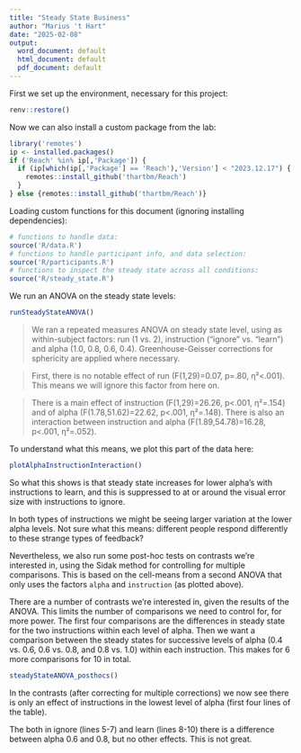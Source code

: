 ```yaml
---
title: "Steady State Business"
author: "Marius 't Hart"
date: "2025-02-08"
output:
  word_document: default
  html_document: default
  pdf_document: default
---
```


First we set up the environment, necessary for this project:

```r
renv::restore()
```

Now we can also install a custom package from the lab:

```r
library('remotes')
ip <- installed.packages()
if ('Reach' %in% ip[,'Package']) {
  if (ip[which(ip[,'Package'] == 'Reach'),'Version'] < "2023.12.17") {
    remotes::install_github('thartbm/Reach')
  }
} else {remotes::install_github('thartbm/Reach')}
```

Loading custom functions for this document (ignoring installing dependencies):

```r
# functions to handle data:
source('R/data.R')
# functions to handle participant info, and data selection:
source('R/participants.R')
# functions to inspect the steady state across all conditions:
source('R/steady_state.R')
```

We run an ANOVA on the steady state levels:

```r
runSteadyStateANOVA()
```

> We ran a repeated measures ANOVA on steady state level, using as within-subject factors: run (1 vs. 2), instruction ("ignore" vs. "learn") and alpha (1.0, 0.8, 0.6, 0.4). Greenhouse-Geisser corrections for sphericity are applied where necessary.

> First, there is no notable effect of run (F(1,29)=0.07, p=.80, η²<.001). This means we will ignore this factor from here on.

> There is a main effect of instruction (F(1,29)=26.26, p<.001, η²=.154) and of alpha (F(1.78,51.62)=22.62, p<.001, η²=.148). There is also an interaction between instruction and alpha (F(1.89,54.78)=16.28, p<.001, η²=.052).

To understand what this means, we plot this part of the data here:

```r
plotAlphaInstructionInteraction()
```
So what this shows is that steady state increases for lower alpha's with instructions to learn, and this is suppressed to at or around the visual error size with instructions to ignore.

In both types of instructions we might be seeing larger variation at the lower alpha levels. Not sure what this means: different people respond differently to these strange types of feedback?

Nevertheless, we also run some post-hoc tests on contrasts we're interested in, using the Sidak method for controlling for multiple comparisons. This is based on the cell-means from a second ANOVA that only uses the factors `alpha` and `instruction` (as plotted above).

There are a number of contrasts we're interested in, given the results of the ANOVA. This limits the number of comparisons we need to control for, for more power. The first four comparisons are the differences in steady state for the two instructions within each level of alpha. Then we want a comparison between the steady states for successive levels of alpha (0.4 vs. 0.6, 0.6 vs. 0.8, and 0.8 vs. 1.0) within each instruction. This makes for 6 more comparisons for 10 in total.

```r
steadyStateANOVA_posthocs()
```

In the contrasts (after correcting for multiple corrections) we now see there is only an effect of instructions in the lowest level of alpha (first four lines of the table).

The both in ignore (lines 5-7) and learn (lines 8-10) there is a difference between alpha 0.6 and 0.8, but no other effects. This is not great.

